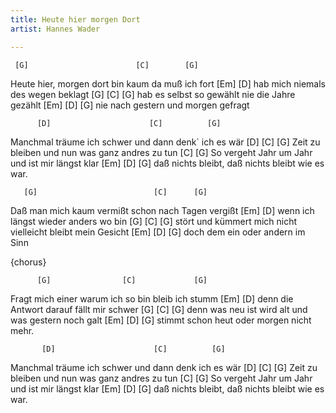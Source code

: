 ```yaml
---
title: Heute hier morgen Dort
artist: Hannes Wader

---
```


     [G]                        [C]        [G]
Heute hier, morgen dort bin kaum da muß ich fort
                     [Em]    [D]
hab mich niemals des wegen beklagt
       [G]                       [C]      [G]
hab es selbst so gewählt nie die Jahre gezählt
         [Em]       [D]     [G]
nie nach gestern und morgen gefragt

:::{.song-chorus}
          [D]                      [C]          [G]
Manchmal träume ich schwer und dann denk` ich es wär
         [D]                    [C]       [G]
Zeit zu bleiben und nun was ganz andres zu tun
                           [C]            [G]
So vergeht Jahr um Jahr und ist mir längst klar
          [Em]               [D]           [G]
daß nichts bleibt, daß nichts bleibt wie es war.

:::

       [G]                          [C]      [G]
Daß man mich kaum vermißt schon nach Tagen vergißt
                      [Em]      [D]
wenn ich längst wieder anders wo bin
         [G]                           [C]          [G]
stört und kümmert mich nicht vielleicht bleibt mein Gesicht
        [Em]     [D]        [G]
doch dem ein oder andern im Sinn

{chorus}

          [G]                [C]             [G]
Fragt mich einer warum ich so bin bleib ich stumm
                  [Em]           [D]
denn die Antwort darauf fällt mir schwer
        [G]                       [C]         [G]
denn was neu ist wird alt und was gestern noch galt
            [Em]        [D]         [G]
stimmt schon heut oder morgen nicht mehr.

           [D]                      [C]          [G]
Manchmal träume ich schwer und dann denk ich es wär
         [D]                    [C]       [G]
Zeit zu bleiben und nun was ganz andres zu tun
                           [C]            [G]
So vergeht Jahr um Jahr und ist mir längst klar
          [Em]               [D]           [G]
daß nichts bleibt, daß nichts bleibt wie es war.
